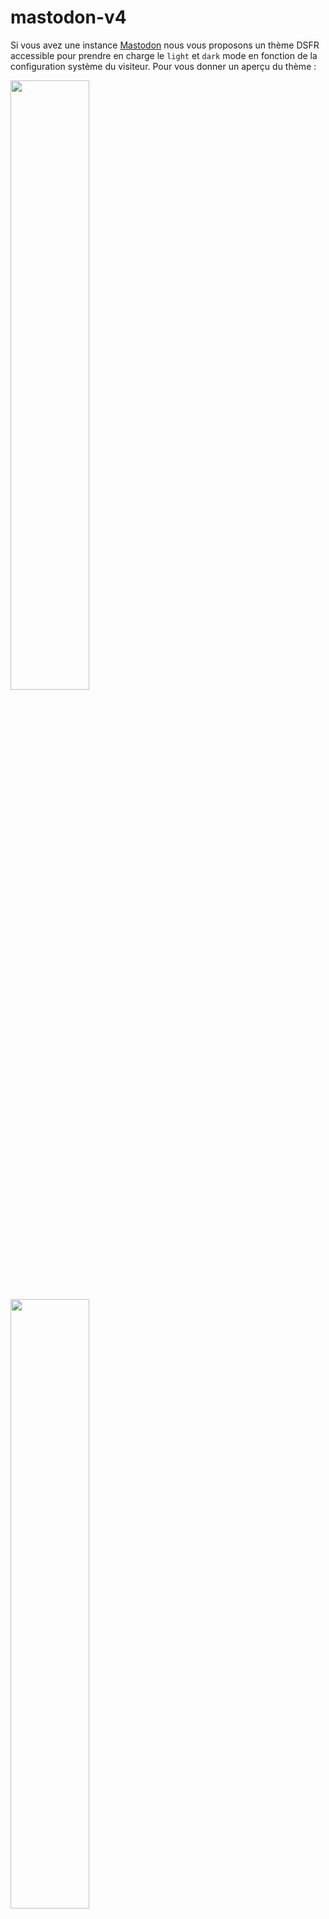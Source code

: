 

<Meta title="dsfr-connect/Utilisation/mastodon-v4" />

# mastodon-v4

Si vous avez une instance [Mastodon](https://github.com/mastodon/mastodon) nous vous proposons un thème DSFR accessible pour prendre en charge le `light` et `dark` mode en fonction de la configuration système du visiteur. Pour vous donner un aperçu du thème :

<p float="left">
  <img src={homePreview} width="50%" />
  <img src={darkHomePreview} width="50%" />
</p>

<p float="left">
  <img src={adminPreview} width="50%" />
  <img src={darkAdminPreview} width="50%" />
</p>

**Mastodon ne propose pas de manière simple d'installer un thème avec les polices associées... Donc nous allons vous décrire ci-dessous 2 méthodes possibles.**

## Prérequis communs

### Les polices

Comme indiqué dans [les prérequis généraux](/?path=/docs/dsfr-connect-prérequis--docs) il peut être bon de mettre les assets d'un thème sur "votre propre serveur". En l'occurence du fait de la génération particulière du thème Mastodon, vous êtes obligés de le faire car sinon les polices officielles du DSFR ne seront pas chargées.

Pour commencer, si vous ne les avez pas déjà téléchargez les polices [sur le site du DSFR](https://www.systeme-de-design.gouv.fr/elements-d-interface/fondamentaux-de-l-identite-de-l-etat/typographie/).

Ensuite, allez sur l'instance Mastodon et créez le dossier `/public/assets/fonts/` pour y mettre toutes les polices. Vous devriez avoir au final :

```
/public/assets/fonts/Marianne-Bold_Italic.woff
/public/assets/fonts/Marianne-Bold_Italic.woff2
/public/assets/fonts/Marianne-Bold.woff
/public/assets/fonts/Marianne-Bold.woff2
/public/assets/fonts/Marianne-Light_Italic.woff
/public/assets/fonts/Marianne-Light_Italic.woff2
/public/assets/fonts/Marianne-Light.woff
/public/assets/fonts/Marianne-Light.woff2
/public/assets/fonts/Marianne-Medium_Italic.woff
/public/assets/fonts/Marianne-Medium_Italic.woff2
/public/assets/fonts/Marianne-Medium.woff
/public/assets/fonts/Marianne-Medium.woff2
/public/assets/fonts/Marianne-Regular_Italic.woff
/public/assets/fonts/Marianne-Regular_Italic.woff2
/public/assets/fonts/Marianne-Regular.woff
/public/assets/fonts/Marianne-Regular.woff2
/public/assets/fonts/Spectral-ExtraBold.woff
/public/assets/fonts/Spectral-ExtraBold.woff2
/public/assets/fonts/Spectral-Regular.woff
/public/assets/fonts/Spectral-Regular.woff2
```

### Les images

Suivant les besoins vous pouvez :

- Changer le `favicon` par défaut de Mastodon, en téléchargeant [https://unpkg.com/@gouvfr/dsfr@latest/dist/favicon/favicon.ico](https://unpkg.com/@gouvfr/dsfr@latest/dist/favicon/favicon.ico) pour remplacer l'icône Mastodon située à `/public/favicon.ico`
- Ajouter un logo depuis l'interface d'administration, en choisissant un fond blanc pour le logo pour qu'il soit lisible aussi bien en `light` que `dark` mode

## Méthodes d'installation du thème

### Installation avec les privilèges administrateur **(recommandée)**

_Par "privilèges administrateur" nous voulons dire que vous êtes en mesure d'accéder aux fichiers de votre instance Mastodon et d'y exécuter des commandes._

Téléchargez le fichier https://unpkg.com/dsfr-connect@latest/dist/mastodon-v4/index.css puis renommez-le en `dsfr.css` pour le mettre dans votre instance Mastodon à l'emplacement suivant :
`/app/javascript/styles/dsfr.css`

Ensuite il faut dire à votre instance Mastodon d'indexer ce nouveau thème. Allez dans le fichier `/config/theme.yml` et ajoutez la dernière ligne pour avoir le contenu du fichier similaire à :

```yaml
default: styles/application.scss
contrast: styles/contrast.scss
mastodon-light: styles/mastodon-light.scss
dsfr: styles/dsfr.css
```

_À noter qu'une fois configuré entièrement vous pourriez a priori supprimer `default`, `contrast` et `mastodon-light` mais cela enlèvera la possibilité aux utilisateurs de changer de thème s'ils sont plus à l'aise avec un autre. Et cela pourrait vous causer problème si vous faites une erreur de configuration du thème DSFR._

Maintenant il faut recompiler les assets Mastodon pour que l'indexation se fasse :
`RAILS_ENV=production OTP_SECRET=precompile_placeholder SECRET_KEY_BASE=precompile_placeholder bundle exec rails assets:precompile`

La dernière étape est d'appliquer ce thème à tous les utilisateurs du site. Allez dans `Préférences > Administration > Paramètres serveur > Apparence` (ou directement via https://mon-instance-mastodon-xxxxx.com/admin/settings/appearance) puis configurez `Thème du site` sur la valeur `dsfr`.

_Si votre instance ne liste pas le thème nommé `dsfr`, n'hésitez pas à redémarrer l'instance comme vous le faites d'habitude (cela varie en fonction de votre installation initiale)._

### Installation sans privilège **(déconseillée)**

Si vous n'avez pas la possibilité d'exécuter des commandes sur votre instance Mastodon, il est toujours possible de s'approcher d'une configuration complète en configurant un style CSS via l'interface. Mais il faut garder à l'esprit que c'est comme faire un "patch" par-dessus le thème actuel :

- Il peut y avoir des conflits de style avec le thème utilisé par votre instance Mastodon
- Cela peut diminuer les performances et temps de chargement comparé à l'autre méthode

Tout d'abord allez dans `Préférences > Administration > Paramètres serveur > Apparence` (ou directement via https://mon-instance-mastodon-xxxxx.com/admin/settings/appearance), puis :

1. Veuillez configurer le thème par défaut sur `Mastodon (Dark)` _(le thème DSFR est basé sur celui-ci, donc en "patchant" celui-ci nous évitons de potentiels conflits avec le style des autres thèmes)_
2. Dans le champ `CSS personnalisé` veuillez y copier-coller le contenu du fichier https://unpkg.com/dsfr-connect@latest/dist/mastodon-v4/index.css
